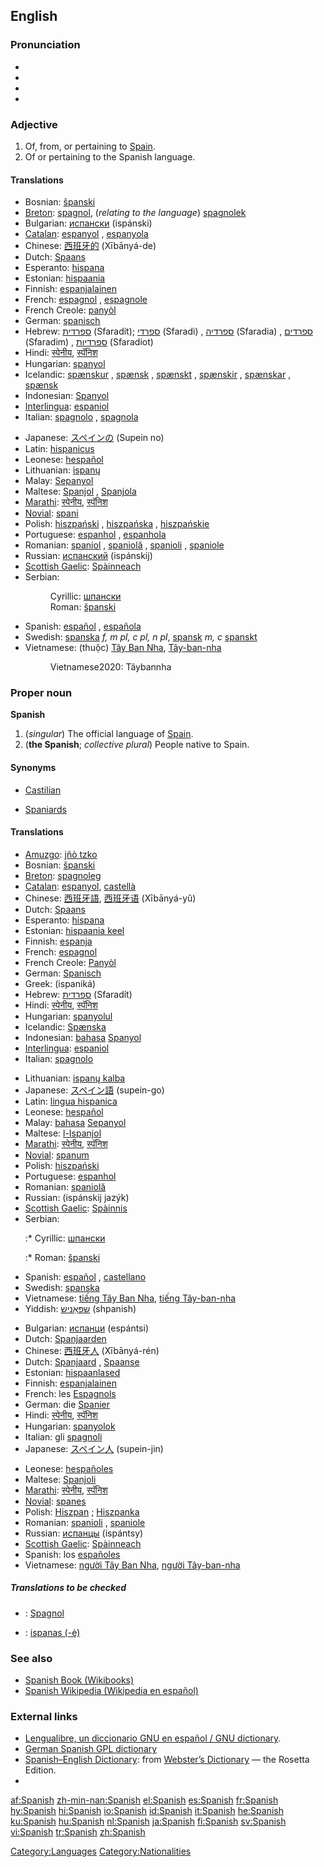{{interwiktionary|code=es}}
==English==
{{wikipedia}}

===Pronunciation===
* {{AHD|spă'nĭsh}}
* {{IPA|/ˈspænɪʃ/}}
* {{SAMPA|/"sp{nIS/}}
* {{audio|en-us-Spanish.ogg|Audio (US)}}

===Adjective===
{{en-adj|-}}

# Of, from, or pertaining to [[Spain]].
# Of or pertaining to the Spanish language.

====Translations====
{{trans-top|of, from, or pertaining to Spain}}
* Bosnian: [[španski]] {{m}}
* [[Breton]]: [[spagnol]], (''relating to the language'') [[spagnolek]]
* Bulgarian: [[испански]] (ispánski) {{m}}
* [[Catalan]]: [[espanyol]] {{m}}, [[espanyola]] {{f}}
* Chinese: [[西班牙的]] (Xībānyá-de)
* Dutch: [[Spaans]]
* Esperanto: [[hispana]]
* Estonian: [[hispaania]]
* Finnish: [[espanjalainen]]
* French: [[espagnol]] {{m}}, [[espagnole]] {{f}}
* French Creole: [[panyòl]]
* German: [[spanisch]]
* Hebrew: [[ספרדית]] (Sfaradít); [[ספרדי]] (Sfaradi) {{m}}, [[ספרדיה]] (Sfaradia) {{f}}, [[ספרדים]] (Sfaradim) {{m|p}}, [[ספרדיות]] (Sfaradiot) {{f|p}}
* Hindi: [[स्पेनीय]], [[स्पॅनिश]]
* Hungarian: [[spanyol]]
* Icelandic: [[spænskur]] {{m}}, [[spænsk]] {{f}}, [[spænskt]] {{n}}, [[spænskir]] {{m|p}},  [[spænskar]] {{f|p}}, [[spænsk]] {{n|p}}
* Indonesian: [[Spanyol]]
* [[Interlingua]]: [[espaniol]]
* Italian: [[spagnolo]] {{m}}, [[spagnola]] {{f}}
{{trans-mid}}
* Japanese: [[スペイン]][[の]] (Supein no)
* Latin: [[hispanicus]]
* Leonese: [[hespañol]]
* Lithuanian: [[ispanų]]
* Malay: [[Sepanyol]]
* Maltese: [[Spanjol]] {{m}}, [[Spanjola]] {{f}}
* [[Marathi]]: [[स्पेनीय]], [[स्पॅनिश]]
* [[Novial]]: [[spani]]
* Polish: [[hiszpański]] {{m}}, [[hiszpańska]] {{f}}, [[hiszpańskie]] {{n}}
* Portuguese: [[espanhol]] {{m}}, [[espanhola]] {{f}}
* Romanian: [[spaniol]] {{m}}, [[spaniolă]] {{f}}, [[spanioli]] {{m|p}}, [[spaniole]] {{f|p}}
* Russian: [[испанский]] (ispánskij)
* [[Scottish Gaelic]]: [[Spàinneach]] {{m}}
* Serbian:
*: Cyrillic: [[шпански]] {{m}}
*: Roman: [[španski#Serbian|španski]] {{m}}
* Spanish: [[español]] {{m}}, [[española]] {{f}}
* Swedish: [[spanska]] ''f, m pl, c pl, n pl'', [[spansk]] ''m, c'' [[spanskt]] {{n}}
* Vietnamese: (thuộc) [[Tây Ban Nha]], [[Tây-ban-nha]]
*: Vietnamese2020: Tâybannha
{{trans-bottom}}

===Proper noun===
'''Spanish'''

# (''singular'') The official language of [[Spain]].
# ('''the Spanish'''; ''collective plural'') People native to Spain.

====Synonyms====
* {{i-c|language}} [[Castilian]]
* {{i-c|people}} [[Spaniard]]s

====Translations====
{{trans-top|language}}
* [[Amuzgo]]: [[jñò tzko]]
* Bosnian: [[španski]] {{m}}
* [[Breton]]: [[spagnoleg]] {{m}}
* [[Catalan]]: [[espanyol]], [[castellà]]
* Chinese: [[西班牙語]], [[西班牙语]] (Xībānyá-yǔ)
* Dutch: [[Spaans]] {{n}}
* Esperanto: [[hispana]]
* Estonian: [[hispaania keel]]
* Finnish: [[espanja]]
* French: [[espagnol]] {{m}}
* French Creole: [[Panyòl]]
* German: [[Spanisch]] {{n}}
* Greek: {{t+|el|ισπανικά|n|p}} (ispaniká)
* Hebrew: [[ספרדית]] (Sfaradít)
* Hindi: [[स्पेनीय]], [[स्पॅनिश]]
* Hungarian: [[spanyolul]]
* Icelandic: [[Spænska]]
* Indonesian: [[bahasa]] [[Spanyol]]
* [[Interlingua]]: [[espaniol]]
* Italian: [[spagnolo]] {{m}}
{{trans-mid}}
* Lithuanian: [[ispanų kalba]]
* Japanese: [[スペイン語]] (supein-go)
* Latin: [[lingua hispanica]]
* Leonese: [[hespañol]]
* Malay: [[bahasa]] [[Sepanyol]]
* Maltese: [[l-Ispanjol]]
* [[Marathi]]: [[स्पेनीय]], [[स्पॅनिश]]
* [[Novial]]: [[spanum]]
* Polish: [[hiszpański]]
* Portuguese: [[espanhol]]
* Romanian: [[spaniolă]] {{f}}
* Russian: {{t+|ru|испанский}} {{t+|ru|язык}} (ispánskij jazýk) {{m}}
* [[Scottish Gaelic]]: [[Spàinnis]] {{f}}
* Serbian:
*:* Cyrillic: [[шпански]] {{m}}
*:* Roman: [[španski]] {{m}}
* Spanish: [[español]] {{m}}, [[castellano]] {{m}}
* Swedish: [[spanska]]
* Vietnamese: [[tiếng Tây Ban Nha]], [[tiếng Tây-ban-nha]]
* Yiddish: [[שפּאַניש]] (shpanish)
{{trans-bottom}}

{{trans-top|people native to Spain}}
* Bulgarian: [[испанци]] (espántsi) {{p}}
* Dutch: [[Spanjaarden]] {{p}}
* Chinese: [[西班牙人]] (Xībānyá-rén)
* Dutch: [[Spanjaard]] {{m}}, [[Spaanse]] {{f}}
* Estonian: [[hispaanlased]] {{p}}
* Finnish: [[espanjalainen]]
* French: les [[Espagnol]]s {{p}}
* German: die [[Spanier]] {{p}}
* Hindi: [[स्पेनीय]], [[स्पॅनिश]]
* Hungarian: [[spanyolok]] {{p}}
* Italian: gli [[spagnolo|spagnoli]] {{p}}
* Japanese: [[スペイン人]] (supein-jin)
{{trans-mid}}
* Leonese: [[hespañol]]es
* Maltese: [[Spanjoli]] {{p}}
* [[Marathi]]: [[स्पेनीय]], [[स्पॅनिश]]
* [[Novial]]: [[spanes]]
* Polish: [[Hiszpan]] {{m}}; [[Hiszpanka]] {{f}}
* Romanian: [[spanioli]] {{p}}, [[spaniole]] {{f|p}}
* Russian: [[испанец|испанцы]] (ispántsy) {{p}}
* [[Scottish Gaelic]]: [[Spàinneach]] {{m}}
* Spanish: los [[español]]es {{p}}
* Vietnamese: [[người Tây Ban Nha]], [[người Tây-ban-nha]]
{{trans-bottom}}

=====Translations to be checked=====
<!--Remove this section once all of the translations below have been moved into the tables above.-->
{{checktrans}}

* {{ttbc|Breton}}: [[Spagnol]] {{m}}
* {{ttbc|Lithuanian}}: [[ispanas (-ė)]]

===See also===
* [http://en.wikibooks.org/wiki/Spanish Spanish Book (Wikibooks)]
* [http://es.wikipedia.org/ Spanish Wikipedia (Wikipedia en español)]

===External links===
* [http://gnucvs.vlsm.org/wwwes/lengualibre/inicio.html Lengualibre, un diccionario GNU en español / GNU dictionary].
* [http://diccionario.escomposlinux.org German Spanish GPL dictionary]
* [http://www.websters-online-dictionary.org/definition/Spanish-english/ Spanish–English Dictionary]: from [http://www.websters-online-dictionary.org/ Webster’s Dictionary] — the Rosetta Edition.
* {{ethnologue|code=spa}}

[[Category:Languages]]
[[Category:Nationalities]]

[[af:Spanish]]
[[zh-min-nan:Spanish]]
[[el:Spanish]]
[[es:Spanish]]
[[fr:Spanish]]
[[hy:Spanish]]
[[hi:Spanish]]
[[io:Spanish]]
[[id:Spanish]]
[[it:Spanish]]
[[he:Spanish]]
[[ku:Spanish]]
[[hu:Spanish]]
[[nl:Spanish]]
[[ja:Spanish]]
[[fi:Spanish]]
[[sv:Spanish]]
[[vi:Spanish]]
[[tr:Spanish]]
[[zh:Spanish]]